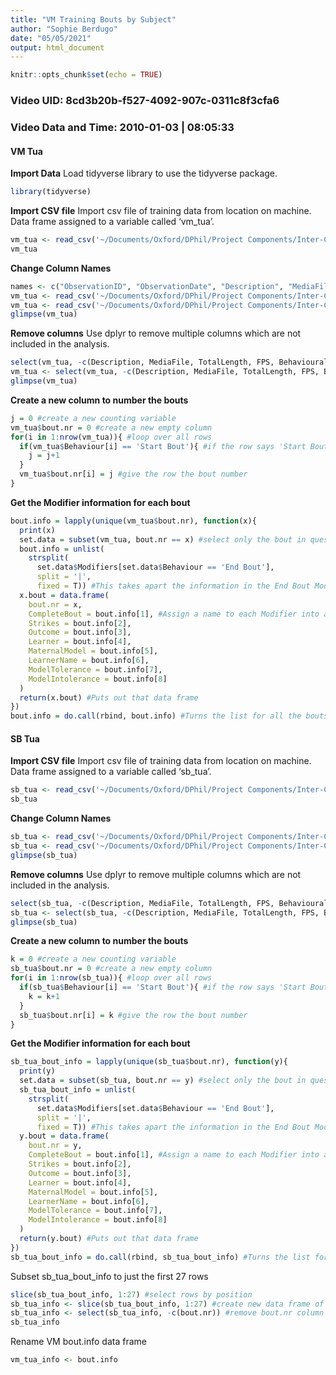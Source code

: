 ```yaml
---
title: "VM Training Bouts by Subject"
author: "Sophie Berdugo"
date: "05/05/2021"
output: html_document
---
```


```r
knitr::opts_chunk$set(echo = TRUE)
```

### Video UID: 8cd3b20b-f527-4092-907c-0311c8f3cfa6
### Video Data and Time: 2010-01-03 | 08:05:33

#### VM Tua

**Import Data**
Load tidyverse library to use the tidyverse package.

```r
library(tidyverse)
```

**Import CSV file**
Import csv file of training data from location on machine. Data frame assigned to a variable called 'vm_tua'.

``` r
vm_tua <- read_csv('~/Documents/Oxford/DPhil/Project Components/Inter-Coder Reliability/Data/Victoire Martignac/Training Data/VM_training_tua.csv')
vm_tua
```

**Change Column Names**

``` r
names <- c("ObservationID", "ObservationDate", "Description", "MediaFile", "TotalLength", "FPS", "Subject", "Behaviour", "BehaviouralCategory", "Modifiers", "BehaviourType", "Start", "Stop", "Duration", "CommentStart", "CommentStop") #Create the vector of names
vm_tua <- read_csv('~/Documents/Oxford/DPhil/Project Components/Inter-Coder Reliability/Data/Victoire Martignac/Training Data/VM_training_tua.csv', col_names = names) #Add the vector 'names' to the tibble and reimport the csv file with the col_names changed
vm_tua <- read_csv('~/Documents/Oxford/DPhil/Project Components/Inter-Coder Reliability/Data/Victoire Martignac/Training Data/VM_training_tua.csv', col_names = names, skip = 1) #Remove the original column names by using the skip function
glimpse(vm_tua)
```

**Remove columns**
Use dplyr to remove multiple columns which are not included in the analysis.

``` r
select(vm_tua, -c(Description, MediaFile, TotalLength, FPS, BehaviouralCategory, BehaviourType, CommentStart, CommentStop))
vm_tua <- select(vm_tua, -c(Description, MediaFile, TotalLength, FPS, BehaviouralCategory, BehaviourType, CommentStart, CommentStop))
glimpse(vm_tua)
```

**Create a new column to number the bouts**

```r
j = 0 #create a new counting variable
vm_tua$bout.nr = 0 #create a new empty column
for(i in 1:nrow(vm_tua)){ #loop over all rows
  if(vm_tua$Behaviour[i] == 'Start Bout'){ #if the row says 'Start Bout', the bout counter is updated by 1
    j = j+1
  }
  vm_tua$bout.nr[i] = j #give the row the bout number
}
```

**Get the Modifier information for each bout**

```r
bout.info = lapply(unique(vm_tua$bout.nr), function(x){
  print(x)
  set.data = subset(vm_tua, bout.nr == x) #select only the bout in question
  bout.info = unlist(
    strsplit(
      set.data$Modifiers[set.data$Behaviour == 'End Bout'],
      split = '|',
      fixed = T)) #This takes apart the information in the End Bout Modifier
  x.bout = data.frame(
    bout.nr = x,
    CompleteBout = bout.info[1], #Assign a name to each Modifier into a new column
    Strikes = bout.info[2],
    Outcome = bout.info[3],
    Learner = bout.info[4],
    MaternalModel = bout.info[5],
    LearnerName = bout.info[6],
    ModelTolerance = bout.info[7],
    ModelIntolerance = bout.info[8]
  )
  return(x.bout) #Puts out that data frame
})
bout.info = do.call(rbind, bout.info) #Turns the list for all the bouts into a data frame again
```

#### SB Tua

**Import CSV file**
Import csv file of training data from location on machine. Data frame assigned to a variable called 'sb_tua'.

``` r
sb_tua <- read_csv('~/Documents/Oxford/DPhil/Project Components/Inter-Coder Reliability/Data/Victoire Martignac/Training Data/SB_training_tua.csv')
sb_tua
```

**Change Column Names**

``` r
sb_tua <- read_csv('~/Documents/Oxford/DPhil/Project Components/Inter-Coder Reliability/Data/Victoire Martignac/Training Data/SB_training_tua.csv', col_names = names) #Add the vector 'names' to the tibble and reimport the csv file with the col_names changed
sb_tua <- read_csv('~/Documents/Oxford/DPhil/Project Components/Inter-Coder Reliability/Data/Victoire Martignac/Training Data/SB_training_tua.csv', col_names = names, skip = 1) #Remove the original column names by using the skip function
glimpse(sb_tua)
```

**Remove columns**
Use dplyr to remove multiple columns which are not included in the analysis.

``` r
select(sb_tua, -c(Description, MediaFile, TotalLength, FPS, BehaviouralCategory, BehaviourType, CommentStart, CommentStop))
sb_tua <- select(sb_tua, -c(Description, MediaFile, TotalLength, FPS, BehaviouralCategory, BehaviourType, CommentStart, CommentStop))
glimpse(sb_tua)
```

**Create a new column to number the bouts**

```r
k = 0 #create a new counting variable
sb_tua$bout.nr = 0 #create a new empty column
for(i in 1:nrow(sb_tua)){ #loop over all rows
  if(sb_tua$Behaviour[i] == 'Start Bout'){ #if the row says 'Start Bout', the bout counter is updated by 1
    k = k+1
  }
  sb_tua$bout.nr[i] = k #give the row the bout number
}
```

**Get the Modifier information for each bout**

```r
sb_tua_bout_info = lapply(unique(sb_tua$bout.nr), function(y){
  print(y)
  set.data = subset(sb_tua, bout.nr == y) #select only the bout in question
  sb_tua_bout_info = unlist(
    strsplit(
      set.data$Modifiers[set.data$Behaviour == 'End Bout'],
      split = '|',
      fixed = T)) #This takes apart the information in the End Bout Modifier
  y.bout = data.frame(
    bout.nr = y,
    CompleteBout = bout.info[1], #Assign a name to each Modifier into a new column
    Strikes = bout.info[2],
    Outcome = bout.info[3],
    Learner = bout.info[4],
    MaternalModel = bout.info[5],
    LearnerName = bout.info[6],
    ModelTolerance = bout.info[7],
    ModelIntolerance = bout.info[8]
  )
  return(y.bout) #Puts out that data frame
})
sb_tua_bout_info = do.call(rbind, sb_tua_bout_info) #Turns the list for all the bouts into a data frame again
```

Subset sb_tua_bout_info to just the first 27 rows

```r
slice(sb_tua_bout_info, 1:27) #select rows by position
sb_tua_info <- slice(sb_tua_bout_info, 1:27) #create new data frame of subset
sb_tua_info <- select(sb_tua_info, -c(bout.nr)) #remove bout.nr column
sb_tua_info
```

Rename VM bout.info data frame

```r
vm_tua_info <- bout.info
```

